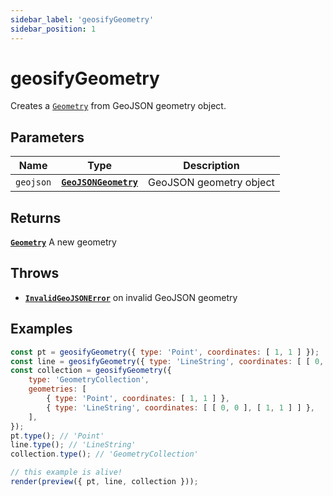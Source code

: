 ```yaml
---
sidebar_label: 'geosifyGeometry'
sidebar_position: 1
---
```


# geosifyGeometry

Creates a [`Geometry`](../types/Geometry/index.mdx) from GeoJSON geometry object.

## Parameters

| Name | Type | Description |
| --- | :-: | --- |
| `geojson` | [**`GeoJSONGeometry`**](https://datatracker.ietf.org/doc/html/rfc7946#section-3.1) | GeoJSON geometry object |

## Returns

[**`Geometry`**](../types/Geometry/index.mdx) A new geometry

## Throws

- [**`InvalidGeoJSONError`**](../types/errors.mdx#InvalidGeoJSONError) on invalid GeoJSON geometry

## Examples

```js live noInline
const pt = geosifyGeometry({ type: 'Point', coordinates: [ 1, 1 ] });
const line = geosifyGeometry({ type: 'LineString', coordinates: [ [ 0, 0 ], [ 1, 1 ] ] });
const collection = geosifyGeometry({
    type: 'GeometryCollection',
    geometries: [
        { type: 'Point', coordinates: [ 1, 1 ] },
        { type: 'LineString', coordinates: [ [ 0, 0 ], [ 1, 1 ] ] },
    ],
});
pt.type(); // 'Point'
line.type(); // 'LineString'
collection.type(); // 'GeometryCollection'

// this example is alive!
render(preview({ pt, line, collection }));
```
